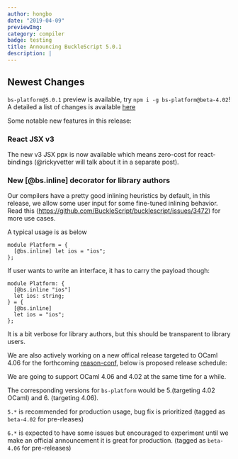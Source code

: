 ```yaml
---
author: hongbo
date: "2019-04-09" 
previewImg:
category: compiler
badge: testing
title: Announcing BuckleScript 5.0.1
description: |
---
```


## Newest Changes 

`bs-platform@5.0.1` preview is available, try `npm i -g bs-platform@beta-4.02`!
A detailed a list of changes is available
[here](https://github.com/BuckleScript/bucklescript/blob/master/Changes.md#501)

Some notable new features in this release:

### React JSX v3 

The new v3 JSX ppx is now available which means zero-cost for react-bindings
(@rickyvetter will talk about it in a separate post).

### New [@bs.inline] decorator for library authors

Our compilers have a pretty good inlining heuristics by default, in this
release, we allow some user input for some fine-tuned inlining behavior. Read
this (https://github.com/BuckleScript/bucklescript/issues/3472) for more use
cases.

A typical usage is as below

```reason
module Platform = {
  [@bs.inline] let ios = "ios";
};
```

If user wants to write an interface, it has to carry the payload though:

```reason
module Platform: {
  [@bs.inline "ios"]
  let ios: string;
} = {
  [@bs.inline]
  let ios = "ios";
};
```

It is a bit verbose for library authors, but this should be transparent to
library users.



We are also actively working on a new offical release targeted to OCaml 4.06
for the forthcoming [reason-conf](https://www.reason-conf.com/), below is
  proposed release schedule:

We are going to support OCaml 4.06 and 4.02 at the same time for a while.

The corresponding versions for `bs-platform` would be 5.(targeting 4.02 OCaml)
and 6. (targeting 4.06).

`5.*` is recommended for production usage, bug fix is prioritized (tagged as
`beta-4.02` for pre-rleases)

`6.*` is expected to have some issues but encouraged to experiment until we
make an official announcement it is great for production. (tagged as
`beta-4.06` for pre-releases)
